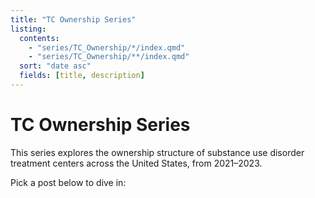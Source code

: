 ```yaml
---
title: "TC Ownership Series"
listing:
  contents:
    - "series/TC_Ownership/*/index.qmd"
    - "series/TC_Ownership/**/index.qmd"
  sort: "date asc"
  fields: [title, description]
---
```


# TC Ownership Series

This series explores the ownership structure of substance use disorder treatment centers across the United States, from 2021–2023.

Pick a post below to dive in: